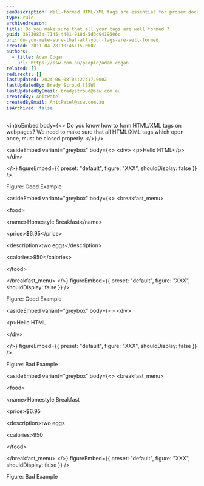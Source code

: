 ```yaml
---
seoDescription: Well-formed HTML/XML tags are essential for proper document structure and rendering. Tags that open must be properly closed to ensure correct parsing and display
type: rule
archivedreason:
title: Do you make sure that all your tags are well formed ?
guid: 3673083a-7145-4441-918d-5d3d9419506c
uri: do-you-make-sure-that-all-your-tags-are-well-formed
created: 2011-04-28T10:46:15.000Z
authors:
  - title: Adam Cogan
    url: https://ssw.com.au/people/adam-cogan
related: []
redirects: []
lastUpdated: 2024-06-08T03:27:17.000Z
lastUpdatedBy: Brady Stroud [SSW]
lastUpdatedByEmail: bradystroud@ssw.com.au
createdBy: AnitPatel
createdByEmail: AnitPatel@ssw.com.au
isArchived: false
---
```


<introEmbed
  body={<>
Do you know how to form HTML/XML tags on webpages?
We need to make sure that all HTML/XML tags which open once, must be closed properly.
  </>}
/>

<asideEmbed
  variant="greybox"
  body={<>
    &lt;div&gt;
 &lt;p&gt;Hello HTML&lt;/p&gt;
 &lt;/div&gt;

  </>}
  figureEmbed={{
    preset: "default",
    figure: "XXX",
    shouldDisplay: false
  }}
/>

Figure: Good Example


<asideEmbed
  variant="greybox"
  body={<>
    &lt;breakfast_menu&gt;

&lt;food&gt;

&lt;name&gt;Homestyle Breakfast&lt;/name&gt;

&lt;price&gt;$6.95&lt;/price&gt;

&lt;description&gt;two eggs&lt;/description&gt;

&lt;calories&gt;950&lt;/calories&gt;

&lt;/food&gt;

&lt;/breakfast_menu&gt;
  </>}
  figureEmbed={{
    preset: "default",
    figure: "XXX",
    shouldDisplay: false
  }}
/>

Figure: Good Example


<asideEmbed
  variant="greybox"
  body={<>
    &lt;div&gt;

&lt;p&gt;Hello HTML

&lt;/div&gt;

  </>}
  figureEmbed={{
    preset: "default",
    figure: "XXX",
    shouldDisplay: false
  }}
/>

Figure: Bad Example


<asideEmbed
  variant="greybox"
  body={<>
    &lt;breakfast_menu&gt;

&lt;food&gt;

&lt;name&gt;Homestyle Breakfast

&lt;price&gt;$6.95

&lt;description&gt;two eggs

&lt;calories&gt;950

&lt;/food&gt;

&lt;/breakfast_menu&gt;
  </>}
  figureEmbed={{
    preset: "default",
    figure: "XXX",
    shouldDisplay: false
  }}
/>

Figure: Bad Example
